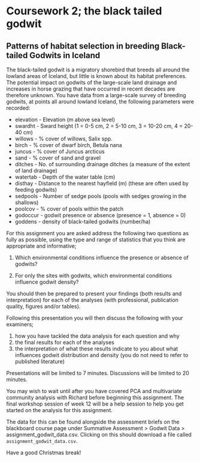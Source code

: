 # Coursework 2; the black tailed godwit

## Patterns of habitat selection in breeding Black-tailed Godwits in Iceland

The black-tailed godwit is a migratory shorebird that breeds all around the lowland areas of Iceland, but little is known about its habitat preferences. The potential impact on godwits of the large-scale land drainage and increases in horse grazing that have occurred in recent decades are therefore unknown. You have data from a large-scale survey of breeding godwits, at points all around lowland Iceland, the following parameters were recorded:

* elevation -	Elevation (m above sea level)
* swardht -	Sward height (1 = 0-5 cm, 2 = 5-10 cm, 3 = 10-20 cm, 4 = 20-40 cm)
* willows -	% cover of willows, Salix spp.
* birch -	% cover of dwarf birch, Betula nana
* juncus - % cover of Juncus arcticus
* sand - % cover of sand and gravel
* ditches - No. of surrounding drainage ditches (a measure of the extent of land drainage)
* watertab -	Depth of the water table (cm)
* disthay -	Distance to the nearest hayfield (m) (these are often used by feeding godwits)
* sedpools -	Number of sedge pools (pools with sedges growing in the shallows)
* poolcov -	% cover of pools within the patch
* godoccur -	godwit presence or absence (presence = 1, absence = 0)
* goddens -	density of black-tailed godwits (number/ha)

For this assignment you are asked address the following two questions as fully as possible, using the type and range of statistics that you think are appropriate and informative;

1)	Which environmental conditions influence the presence or absence of godwits?

2)	For only the sites with godwits, which environmental conditions influence godwit density?

You should then be prepared to present your findings (both results and interpretation) for each of the analyses (with professional, publication quality, figures and/or tables). 

Following this presentation you will then discuss the following with your examiners;

1) how you have tackled the data analysis for each question and why
2) the final results for each of the analyses
3) the interpretation of what these results indicate to you about what influences godwit distribution and density (you do not need to refer to published literature)

Presentations will be limited to 7 minutes.
Discussions will be limited to 20 minutes. 

You may wish to wait until after you have covered PCA and multivariate community analysis with Richard before beginning this assignment. The final workshop session of week 12 will be a help session to help you get started on the analysis for this assignment.

The data for this can be found alongside the assessment briefs on the blackboard course page under Summative Assessment > Godwit Data > assignment_godwit_data.csv. Clicking on this should download a file called `assignment_godwit_data.csv`.  

Have a good Christmas break!
